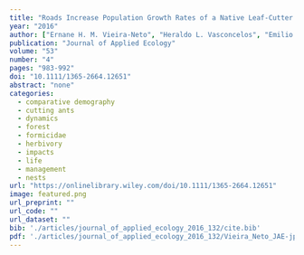 ```yaml
---
title: "Roads Increase Population Growth Rates of a Native Leaf-Cutter Ant in Neotropical Savannahs"
year: "2016"
author: ["Ernane H. M. Vieira-Neto", "Heraldo L. Vasconcelos", "Emilio M. Bruna"]
publication: "Journal of Applied Ecology"
volume: "53"
number: "4"
pages: "983-992"
doi: "10.1111/1365-2664.12651"
abstract: "none"
categories: 
  - comparative demography
  - cutting ants
  - dynamics
  - forest
  - formicidae
  - herbivory
  - impacts
  - life
  - management
  - nests
url: "https://onlinelibrary.wiley.com/doi/10.1111/1365-2664.12651"
image: featured.png
url_preprint: ""
url_code: ""
url_dataset: ""
bib: './articles/journal_of_applied_ecology_2016_132/cite.bib'
pdf: './articles/journal_of_applied_ecology_2016_132/Vieira_Neto_JAE-jpe12651-sup-0001-AppendixS1-S3pdf_NA.pdf'
---
```

